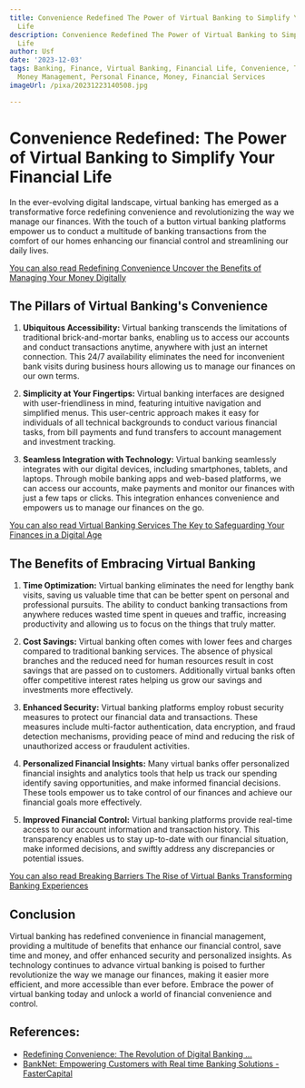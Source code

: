 ```yaml
---
title: Convenience Redefined The Power of Virtual Banking to Simplify Your Financial
  Life
description: Convenience Redefined The Power of Virtual Banking to Simplify Your Financial
  Life
author: Usf
date: '2023-12-03'
tags: Banking, Finance, Virtual Banking, Financial Life, Convenience, Technology,
  Money Management, Personal Finance, Money, Financial Services
imageUrl: /pixa/20231223140508.jpg

---
```

# Convenience Redefined: The Power of Virtual Banking to Simplify Your Financial Life

In the ever-evolving digital landscape, virtual banking has emerged as a transformative force redefining convenience and revolutionizing the way we manage our finances.  With the touch of a button virtual banking platforms empower us  to conduct a multitude of banking transactions from the comfort of our homes  enhancing our financial  control and streamlining our daily lives.

[You can also read Redefining Convenience  Uncover  the Benefits of Managing Your Money Digitally](Redefining%20Convenience%20Uncover%20the%20Benefits%20of%20Managing%20Your%20Money%20Digitally)


## The Pillars  of Virtual Banking's  Convenience

1. **Ubiquitous Accessibility:** Virtual banking transcends the limitations of traditional brick-and-mortar banks, enabling us to  access our accounts and conduct transactions anytime, anywhere with just an  internet connection. This 24/7 availability eliminates the need for inconvenient bank visits  during business hours allowing us  to manage our finances on our own terms.

2. **Simplicity  at Your Fingertips:** Virtual banking  interfaces are designed with user-friendliness in mind,  featuring intuitive navigation and simplified menus. This user-centric approach makes it easy for individuals of all technical backgrounds to conduct various financial tasks, from bill  payments  and fund transfers to account management and investment tracking.

3. **Seamless  Integration  with Technology:** Virtual banking seamlessly integrates with our digital devices, including smartphones, tablets, and laptops. Through mobile banking apps and web-based platforms, we can access our accounts, make  payments and monitor our finances with just a few  taps or clicks. This integration enhances convenience and empowers us to manage our finances on the go.

[You can also  read Virtual Banking Services The Key to Safeguarding Your Finances in  a  Digital Age](Virtual%20Banking%20Services%20The%20Key%20to%20Safeguarding%20Your%20Finances%20in%20a%20Digital%20Age)


## The Benefits of Embracing Virtual Banking

1. **Time Optimization:** Virtual banking eliminates the need for lengthy bank visits, saving us valuable time that can be better spent on personal and professional pursuits. The ability to  conduct banking transactions  from anywhere reduces wasted  time spent in queues and traffic, increasing  productivity and  allowing us to focus on the things  that truly matter.

2. **Cost Savings:** Virtual  banking often comes with lower fees and charges compared to traditional banking services. The absence of physical branches and the reduced need  for human resources result in cost savings that are passed on to customers. Additionally virtual banks  often offer competitive interest rates helping us grow our savings and investments more effectively.

3. **Enhanced Security:** Virtual banking platforms employ  robust security measures to protect our financial data and transactions. These measures include multi-factor authentication, data  encryption, and fraud detection mechanisms, providing peace of mind and reducing the  risk of unauthorized access or fraudulent  activities.

4. **Personalized Financial Insights:** Many virtual  banks offer personalized financial insights and analytics  tools that help us track our spending identify saving  opportunities, and make informed  financial  decisions. These tools empower us to take control of our  finances and achieve our financial goals more effectively.

5.  **Improved Financial Control:** Virtual banking platforms provide real-time access to our account information and transaction history. This transparency  enables us to stay up-to-date with  our financial situation, make informed decisions, and swiftly address any discrepancies or potential issues.

[You can also read Breaking Barriers The  Rise of Virtual Banks Transforming Banking Experiences](Breaking%20Barriers%20The%20Rise%20of%20Virtual%20Banks%20Transforming%20Banking%20Experiences)


## Conclusion

Virtual banking has redefined convenience  in financial management, providing a multitude of benefits  that  enhance our financial control, save time  and money, and offer enhanced security and personalized insights. As technology  continues to  advance virtual banking is poised  to further revolutionize the way we manage our  finances, making it easier more efficient, and  more accessible than ever before. Embrace the power of  virtual banking today  and unlock a world of financial convenience and control.

## References:
- [Redefining Convenience: The Revolution of Digital Banking ...](https://buffalochristian.com/redefining-convenience-the-revolution-of-digital-banking.html)
- [BankNet: Empowering Customers with Real time Banking Solutions - FasterCapital](https://fastercapital.com/content/BankNet--Empowering-Customers-with-Real-time-Banking-Solutions.html)
